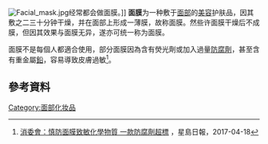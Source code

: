 [[File:Facial_mask.jpg|thumb]]经常都会做面膜。]]
'''面膜'''为一种敷于[[面部|面部]]的[[美容|美容]]护肤品，因其敷之二三十分钟干燥，并在面部上形成一薄膜，故称面膜。然些许面膜干燥后不成膜，但因其效果与面膜无异，遂亦可统一称为面膜。

面膜不是每個人都適合使用，部分面膜因為含有熒光劑或加入過量[[防腐劑|防腐劑]]，甚至含有重金屬[[鉛|鉛]]，容易導致皮膚過敏<ref>[http://std.stheadline.com/instant/articles/detail/384508-%E9%A6%99%E6%B8%AF-%E6%B6%88%E5%A7%94%E6%9C%83%EF%BC%9A%E6%85%8E%E9%98%B2%E9%9D%A2%E8%86%9C%E8%87%B4%E6%95%8F%E5%8C%96%E5%AD%B8%E7%89%A9%E8%B3%AA+%E4%B8%80%E6%AC%BE%E9%98%B2%E8%85%90%E5%8A%91%E8%B6%85%E6%A8%99 消委會：慎防面膜致敏化學物質 一款防腐劑超標] {{Wayback|url=http://std.stheadline.com/instant/articles/detail/384508-%E9%A6%99%E6%B8%AF-%E6%B6%88%E5%A7%94%E6%9C%83%EF%BC%9A%E6%85%8E%E9%98%B2%E9%9D%A2%E8%86%9C%E8%87%B4%E6%95%8F%E5%8C%96%E5%AD%B8%E7%89%A9%E8%B3%AA+%E4%B8%80%E6%AC%BE%E9%98%B2%E8%85%90%E5%8A%91%E8%B6%85%E6%A8%99 |date=20180907032244 }}，星島日報，2017-04-18</ref>。

== 參考資料 ==
{{reflist}}

{{用品小作品}}
{{化妆品}}
[[Category:面部化妆品|Category:面部化妆品]]